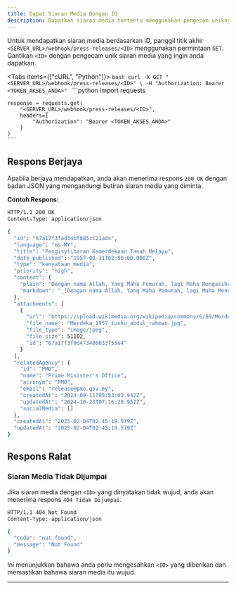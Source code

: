 ```yaml
---
title: Dapat Siaran Media Dengan ID
description: Dapatkan siaran media tertentu menggunakan pengecam uniknya.
---
```



Untuk mendapatkan siaran media berdasarkan ID, panggil titik akhir `<SERVER_URL>/webhook/press-releases/<ID>` menggunakan permintaan `GET`. Gantikan `<ID>` dengan pengecam unik siaran media yang ingin anda dapatkan.

<Tabs items={["cURL", "Python"]}>
  <Tab value="cURL">
    ```bash
    curl -X GET "<SERVER_URL>/webhook/press-releases/<ID>" \
      -H "Authorization: Bearer <TOKEN_AKSES_ANDA>"
    ```
  </Tab>
  <Tab value="Python">
    ```python
    import requests

    response = requests.get(
        "<SERVER_URL>/webhook/press-releases/<ID>",
        headers={
            "Authorization": "Bearer <TOKEN_AKSES_ANDA>"
        }
    )
    ```
  </Tab>
</Tabs>

## Respons Berjaya

Apabila berjaya mendapatkan, anda akan menerima respons `200 OK` dengan badan JSON yang mengandungi butiran siaran media yang diminta.

**Contoh Respons:**

```bash
HTTP/1.1 200 OK
Content-Type: application/json

{
  "id": "67a17f3fad34bf885cc21adc",
  "language": "ms-MY",
  "title": "Pengisytiharan Kemerdekaan Tanah Melayu",
  "date_published": "1957-08-31T02:00:00.000Z",
  "type": "kenyataan_media",
  "priority": "high",
  "content": {
    "plain": "Dengan nama Allah, Yang Maha Pemurah, lagi Maha Mengasihani. Segala puji bagi Allah, Tuhan semesta alam dan selawat serta salam ke atas junjungan Rasulullah dan mereka yang berhubung kait dengan baginda.\n\nMaka sesungguhnya telah tiba masanya bagi rakyat Persekutuan Tanah Melayu untuk mencapai taraf sebuah negara yang merdeka, berdaulat dan bebas antara bangsa-bangsa di Dunia.",
    "markdown": "_[Dengan nama Allah, Yang Maha Pemurah, lagi Maha Mengasihani](https://en.wikipedia.org/wiki/Basmala). Segala puji bagi Allah, Tuhan semesta alam dan selawat serta salam ke atas junjungan Rasulullah dan mereka yang berhubung kait dengan baginda.\n\nMaka sesungguhnya telah tiba masanya bagi rakyat Persekutuan Tanah Melayu untuk mencapai taraf sebuah negara yang merdeka, berdaulat dan bebas antara bangsa-bangsa di Dunia._"
  },
  "attachments": [
    {
      "url": "https://upload.wikimedia.org/wikipedia/commons/6/69/Merdeka_1957_tunku_abdul_rahman.jpg",
      "file_name": "Merdeka_1957_tunku_abdul_rahman.jpg",
      "file_type": "image/jpeg",
      "file_size": 51102,
      "id": "67a17f3f0d473480033f55e4"
    }
  ],
  "relatedAgency": {
    "id": "PMO",
    "name": "Prime Minister's Office",
    "acronym": "PMO",
    "email": "release@pmo.gov.my",
    "createdAt": "2024-09-11T05:53:02.942Z",
    "updatedAt": "2024-10-23T07:16:20.957Z",
    "socialMedia": []
  },
  "createdAt": "2025-02-04T02:45:19.579Z",
  "updatedAt": "2025-02-04T02:45:19.579Z"
}
```

## Respons Ralat

### Siaran Media Tidak Dijumpai

Jika siaran media dengan `<ID>` yang dinyatakan tidak wujud, anda akan menerima respons `404 Tidak Dijumpai`.

```bash
HTTP/1.1 404 Not Found
Content-Type: application/json

{
  "code": "not_found",
  "message": "Not Found"
}
```

Ini menunjukkan bahawa anda perlu mengesahkan `<ID>` yang diberikan dan memastikan bahawa siaran media itu wujud.

---